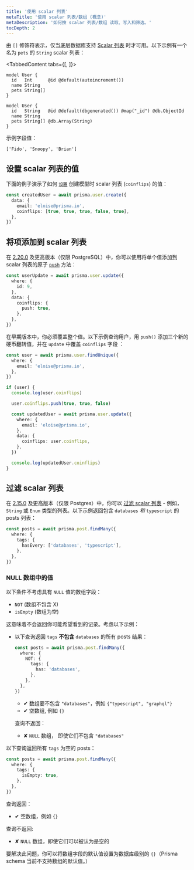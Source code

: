 ```yaml
---
title: '使用 scalar 列表'
metaTitle: '使用 scalar 列表/数组 (概念)'
metaDescription: '如何按 scalar 列表/数组 读取、写入和筛选。'
tocDepth: 2
---
```


<TopBlock>

由 `[]` 修饰符表示，仅当底层数据库支持 [Scalar 列表](../../../../../reference/api-reference/prisma-schema-reference#-modifier) <span class="api"></span> 时才可用。以下示例有一个名为 `pets` 的 `String` scalar 列表：

<TabbedContent tabs={[<FileWithIcon text="Relational databases" icon="database"/>, <FileWithIcon text="MongoDB" icon="database"/>]}>
<tab>

```prisma highlight=4;normal
model User {
  id   Int      @id @default(autoincrement())
  name String
  pets String[]
}
```

</tab>
<tab>

```prisma highlight=4;normal
model User {
  id   String   @id @default(dbgenerated()) @map("_id") @db.ObjectId
  name String
  pets String[] @db.Array(String)
}
```

</tab>
</TabbedContent>

示例字段值：

```json5
['Fido', 'Snoopy', 'Brian']
```

</TopBlock>

## 设置 scalar 列表的值

下面的例子演示了如何 [`设置`](../../../../reference/api-reference/prisma-client-reference#set-1) <span class="api"></span>  创建模型时 scalar 列表 (`coinflips`) 的值：

```ts
const createdUser = await prisma.user.create({
  data: {
    email: 'eloise@prisma.io',
    coinflips: [true, true, true, false, true],
  },
})
```

## 将项添加到 scalar 列表

在 [2.20.0](https://github.com/prisma/prisma/releases/2.20.0) 及更高版本（仅限 PostgreSQL）中，你可以使用将单个值添加到 scalar 列表的原子 [`push`](../../../../reference/api-reference/prisma-client-reference#push) <span class="api"></span> 方法：

```ts
const userUpdate = await prisma.user.update({
  where: {
    id: 9,
  },
  data: {
    coinflips: {
      push: true,
    },
  },
})
```

在早期版本中，你必须覆盖整个值。以下示例查询用户，用 `push()` 添加三个新的硬币翻转值，并在 `update` 中覆盖 `coinflips` 字段 ：

```ts
const user = await prisma.user.findUnique({
  where: {
    email: 'eloise@prisma.io',
  },
})

if (user) {
  console.log(user.coinflips)

  user.coinflips.push(true, true, false)

  const updatedUser = await prisma.user.update({
    where: {
      email: 'eloise@prisma.io',
    },
    data: {
      coinflips: user.coinflips,
    },
  })

  console.log(updatedUser.coinflips)
}
```

## 过滤 scalar 列表

在 [2.15.0](https://github.com/prisma/prisma/releases/2.15.0) 及更高版本（仅限 Postgres）中，你可以 [过滤 scalar 列表](../../../../reference/api-reference/prisma-client-reference#scalar-list-filters) <span class="api"></span> - 例如， `String` 或 `Enum` 类型的列表。以下示例返回包含 `databases` _和_ `typescript` 的 posts 列表：

```ts
const posts = await prisma.post.findMany({
  where: {
    tags: {
      hasEvery: ['databases', 'typescript'],
    },
  },
})
```

### <inlinecode>NULL</inlinecode> 数组中的值

以下条件不考虑具有 `NULL` 值的数组字段：

- `NOT` (数组不包含 X)
- `isEmpty` (数组为空)

这意味着不会返回你可能希望看到的记录。考虑以下示例：

- 以下查询返回 `tags` **不包含** `databases` 的所有 posts 结果：

  ```ts
  const posts = await prisma.post.findMany({
    where: {
      NOT: {
        tags: {
          has: 'databases',
        },
      },
    },
  })
  ```

  - ✔ 数组要不包含 `"databases"`，例如 `{"typescript", "graphql"}`
  - ✔ 空数组, 例如 `{}`

  查询不返回：

  - ✘ `NULL` 数组， 即使它们不包含 `"databases"`

以下查询返回所有 `tags` 为空的 posts：

```ts
const posts = await prisma.post.findMany({
  where: {
    tags: {
      isEmpty: true,
    },
  },
})
```

查询返回：

- ✔ 空数组，例如 `{}`

查询不返回:

- ✘ `NULL` 数组，即使它们可以被认为是空的

要解决此问题，你可以将数组字段的默认值设置为数据库级别的 `{}`（Prisma schema 当前不支持数组的默认值。）